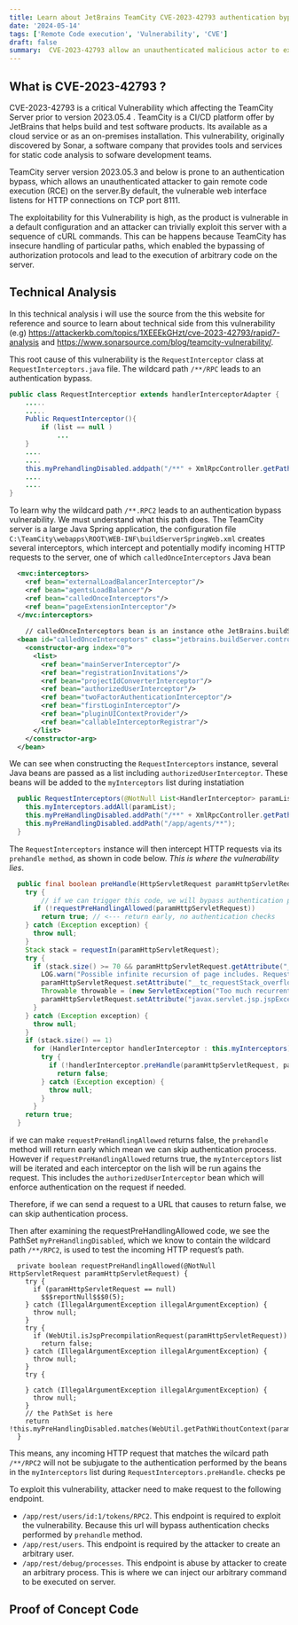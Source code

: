 ```yaml
---
title: Learn about JetBrains TeamCity CVE-2023-42793 authentication bypass to RCE.
date: '2024-05-14'
tags: ['Remote Code execution', 'Vulnerability', 'CVE']
draft: false
summary:  CVE-2023-42793 allow an unauthenticated malicious actor to execute arbitrary code on the TeamCity server prior to 2023.05.4. The exploitation of this CVE resulted in code execution with elevated privileges.
---
```


## What is CVE-2023-42793 ?

CVE-2023-42793 is a critical Vulnerability which affecting the TeamCity 
Server prior to version 2023.05.4 . TeamCity is a CI/CD platform offer by JetBrains that
helps build and test software products. Its available as a cloud service or as an on-premises
installation. This vulnerability, originally discovered by Sonar, a software company
that provides tools and services for static code analysis to sofware development teams.

TeamCity server version 2023.05.3 and below is prone to an authentication bypass, 
which allows an unauthenticated attacker to gain remote code execution (RCE) on 
the server.By default, the vulnerable web interface listens for HTTP connections on TCP port 8111.

The exploitability for this Vulnerability is high, as the product is vulnerable in 
a default configuration and an attacker can trivially exploit this server with a sequence
of cURL commands. This can be happens because TeamCity has insecure handling of particular 
paths, which enabled the bypassing of authorization protocols and lead to the execution
of arbitrary code on the server.

## Technical Analysis
In this technical analysis i will use the source from the this website
for reference and source to learn about technical side from this vulnerability (e.g)
https://attackerkb.com/topics/1XEEEkGHzt/cve-2023-42793/rapid7-analysis and 
https://www.sonarsource.com/blog/teamcity-vulnerability/.

This root cause of this vulnerability is the `RequestInterceptor` class at `RequestInterceptors.java` file.
The wildcard path `/**/RPC` leads to an authentication bypass.

```java:RequestInterceptors.java
public class RequestInterceptior extends handlerInterceptorAdapter {
    .....
    .....
    Public RequestInterceptor(){
        if (list == null )
            ...
    }
    ....
    ....
    this.myPrehandlingDisabled.addpath("/**" + XmlRpcController.getPathSuffix());
    ....
    ....
}

```
To learn why the wildcard path `/**.RPC2` leads to an authentication bypass vulnerability.
We must understand what this path does. The TeamCity server is a large Java Spring application, 
the configuration file `C:\TeamCity\webapps\ROOT\WEB-INF\buildServerSpringWeb.xml` creates several interceptors, 
which intercept and potentially modify incoming HTTP requests to the server, one of which `calledOnceInterceptors` Java bean

```xml:buildServerSpringWeb.xml
  <mvc:interceptors>
    <ref bean="externalLoadBalancerInterceptor"/>
    <ref bean="agentsLoadBalancer"/>
    <ref bean="calledOnceInterceptors"/>
    <ref bean="pageExtensionInterceptor"/>
  </mvc:interceptors>
  
    // calledOnceInterceptors bean is an instance othe JetBrains.buildServer.controllers.interceptors.RequestInterceptor
  <bean id="calledOnceInterceptors" class="jetbrains.buildServer.controllers.interceptors.RequestInterceptors">
    <constructor-arg index="0">
      <list>
        <ref bean="mainServerInterceptor"/>
        <ref bean="registrationInvitations"/>
        <ref bean="projectIdConverterInterceptor"/>
        <ref bean="authorizedUserInterceptor"/>
        <ref bean="twoFactorAuthenticationInterceptor"/>
        <ref bean="firstLoginInterceptor"/>
        <ref bean="pluginUIContextProvider"/>
        <ref bean="callableInterceptorRegistrar"/>
      </list>
    </constructor-arg>
  </bean>
```
We can see when constructing the `RequestInterceptors` instance, several Java beans are
passed as a list including `authorizedUserInterceptor`. These beans will be added to the 
`myInterceptors` list during instatiation

```java:RequestInterceptors.java
  public RequestInterceptors(@NotNull List<HandlerInterceptor> paramList) {
    this.myInterceptors.addAll(paramList);
    this.myPreHandlingDisabled.addPath("/**" + XmlRpcController.getPathSuffix());
    this.myPreHandlingDisabled.addPath("/app/agents/**");
  }
```
The `RequestInterceptors` instance will then intercept HTTP requests via its `prehandle method`, as shown in code below.
*This is where the vulnerability lies*.

```java:RequestInterceptors.java
  public final boolean preHandle(HttpServletRequest paramHttpServletRequest, HttpServletResponse paramHttpServletResponse, Object paramObject) throws Exception {
    try {
        // if we can trigger this code, we will bypass authentication process
      if (!requestPreHandlingAllowed(paramHttpServletRequest))
        return true; // <--- return early, no authentication checks
    } catch (Exception exception) {
      throw null;
    } 
    Stack stack = requestIn(paramHttpServletRequest);
    try {
      if (stack.size() >= 70 && paramHttpServletRequest.getAttribute("__tc_requestStack_overflow") == null) {
        LOG.warn("Possible infinite recursion of page includes. Request: " + WebUtil.getRequestDump(paramHttpServletRequest));
        paramHttpServletRequest.setAttribute("__tc_requestStack_overflow", this);
        Throwable throwable = (new ServletException("Too much recurrent forward or include operations")).fillInStackTrace();
        paramHttpServletRequest.setAttribute("javax.servlet.jsp.jspException", throwable);
      } 
    } catch (Exception exception) {
      throw null;
    } 
    if (stack.size() == 1)
      for (HandlerInterceptor handlerInterceptor : this.myInterceptors) {
        try {
          if (!handlerInterceptor.preHandle(paramHttpServletRequest, paramHttpServletResponse, paramObject)) // <--- enforce authentication checks :(
            return false; 
        } catch (Exception exception) {
          throw null;
        } 
      }  
    return true;
  }
```
if we can make `requestPreHandlingAllowed` returns false, the  `prehandle` 
method will return early which mean we can skip authentication process. However if `requestPreHandlingAllowed` returns true, the `myInterceptors` list will be iterated and each
interceptor on the lish will be run agains the request. This includes the `authorizedUserInterceptor` bean
which will enforce authentication on the request if needed.

Therefore, if we can send a request to a URL that causes to return false, we can skip
authentication process.

Then after examining the requestPreHandlingAllowed code, we see the PathSet
`myPreHandlingDisabled`, which we know to contain the wildcard path `/**/RPC2`, 
is used to test the incoming HTTP request’s path.

```java:code
  private boolean requestPreHandlingAllowed(@NotNull HttpServletRequest paramHttpServletRequest) {
    try {
      if (paramHttpServletRequest == null)
        $$$reportNull$$$0(5); 
    } catch (IllegalArgumentException illegalArgumentException) {
      throw null;
    } 
    try {
      if (WebUtil.isJspPrecompilationRequest(paramHttpServletRequest))
        return false; 
    } catch (IllegalArgumentException illegalArgumentException) {
      throw null;
    } 
    try {
    
    } catch (IllegalArgumentException illegalArgumentException) {
      throw null;
    }
    // the PathSet is here
    return !this.myPreHandlingDisabled.matches(WebUtil.getPathWithoutContext(paramHttpServletRequest));
  }

```
This means, any incoming HTTP request that matches the wilcard path `/**/RPC2` will not be 
subjugate to the authentication performed by the beans in the `myInterceptors` list during 
`RequestInterceptors.preHandle`.
checks pe

To exploit this vulnerability, attacker need to make request to the following endpoint.

- `/app/rest/users/id:1/tokens/RPC2`. This endpoint is required to exploit the vulnerability. Because this url will bypass
authentication checks performed by `prehandle` method.
- `/app/rest/users`.  This endpoint is required by the attacker to create an arbitrary user.
- `/app/rest/debug/processes`. This endpoint is abuse by attacker to create an arbitrary process. This is where we can
inject our arbitrary command to be executed on server.

## Proof of Concept Code

